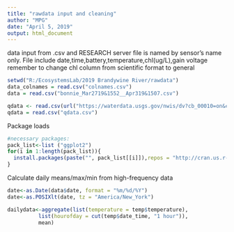 ```yaml
---
title: "rawdata input and cleaning"
author: "MPG"
date: "April 5, 2019"
output: html_document
---
```

data input from .csv and RESEARCH server
file is named by sensor's name only. File include date,time,battery,temperature,chl(ug/L),gain voltage
remember to change chl column from scientific format to general
```r
setwd("R:/EcosystemsLab/2019 Brandywine River/rawdata")
data_colnames = read.csv("colnames.csv")
data = read.csv("bonnie_Mar2719&1552__Apr319&1507.csv") 

qdata <- read.csv(url("https://waterdata.usgs.gov/nwis/dv?cb_00010=on&cb_00045=on&cb_00060=on&cb_00095=on&cb_00300=on&cb_00400=on&cb_63680=on&cb_80154=on&cb_80155=on&format=rdb&site_no=01481000&referred_module=sw&period=&begin_date=2018-03-27&end_date=2019-04-04.txt"))
qdata = read.csv("qdata.csv") 
```  

Package loads
```r
#necessary packages: 
pack_list<-list ("ggplot2")
for(i in 1:length(pack_list)){
  install.packages(paste("", pack_list[[i]]),repos = "http://cran.us.r-project.org")
}
```

Calculate daily means/max/min from high-frequency data
```r
date<-as.Date(data$date, format = "%m/%d/%Y")
date<-as.POSIXlt(date, tz = "America/New_York")

dailydata<-aggregate(list(temperature = temp$temperature), 
          list(hourofday = cut(temp$date_time, "1 hour")), 
          mean)

```

